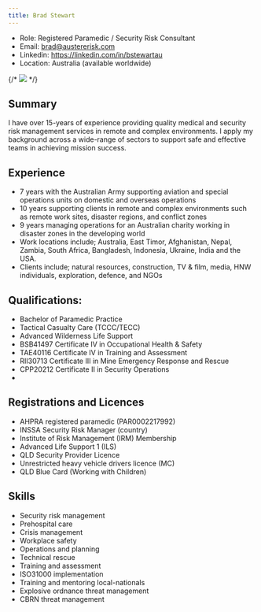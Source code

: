 ```yaml
---
title: Brad Stewart
---
```


- Role: Registered Paramedic / Security Risk Consultant
- Email: brad@austererisk.com
- Linkedin: https://linkedin.com/in/bstewartau
- Location: Australia (available worldwide)

{/* <Image src="https://filedn.eu/l2giFr0cgJdQHWk8xVfYQm5/images/profiles/brad-stewart.webp"/> */}

## Summary

I have over 15-years of experience providing quality medical and security risk management services in remote and complex environments. I apply my background across a wide-range of sectors to support safe and effective teams in achieving mission success.

## Experience

  - 7 years with the Australian Army supporting aviation and special operations units on domestic and overseas operations 
  - 10 years supporting clients in remote and complex environments such as remote work sites, disaster regions, and conflict zones  
  - 9 years managing operations for an Australian charity working in disaster zones in the developing world
  - Work locations include; Australia, East Timor, Afghanistan, Nepal, Zambia, South Africa, Bangladesh, Indonesia, Ukraine, India and the USA.
  - Clients include; natural resources, construction, TV & film, media, HNW individuals, exploration, defence, and NGOs

## Qualifications:

  - Bachelor of Paramedic Practice
  - Tactical Casualty Care (TCCC/TECC)
  - Advanced Wilderness Life Support
  - BSB41497 Certificate IV in Occupational Health & Safety
  - TAE40116 Certificate IV in Training and Assessment
  - RII30713 Certificate III in Mine Emergency Response and Rescue
  - CPP20212 Certificate II in Security Operations
- 
## Registrations and Licences

  - AHPRA registered paramedic (PAR0002217992)
  - INSSA Security Risk Manager (country)
  - Institute of Risk Management (IRM) Membership
  - Advanced Life Support 1 (ILS)
  - QLD Security Provider Licence
  - Unrestricted heavy vehicle drivers licence (MC)
  - QLD Blue Card (Working with Children)

## Skills

  - Security risk management
  - Prehospital care
  - Crisis management
  - Workplace safety
  - Operations and planning
  - Technical rescue
  - Training and assessment
  - ISO31000 implementation
  - Training and mentoring local-nationals
  - Explosive ordnance threat management
  - CBRN threat management
  




